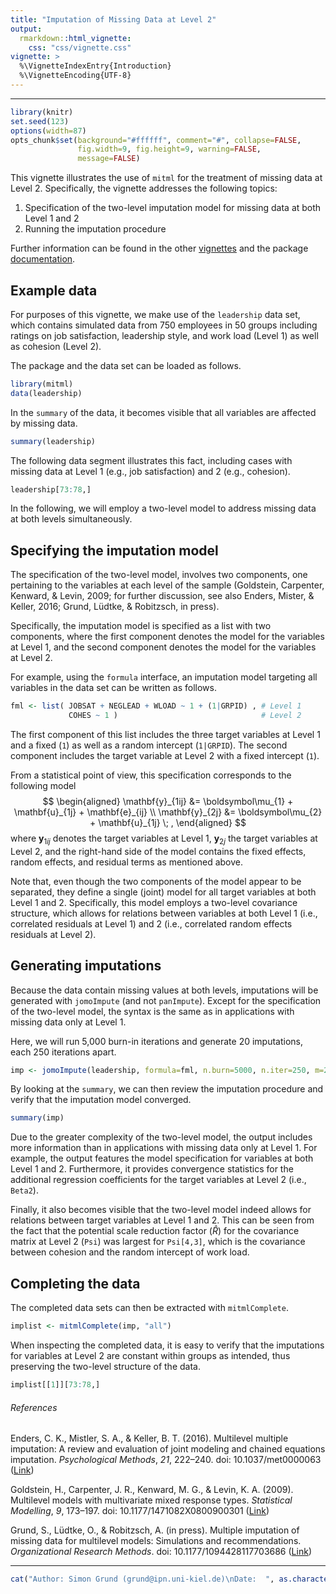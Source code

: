 ```yaml
---
title: "Imputation of Missing Data at Level 2"
output:
  rmarkdown::html_vignette:
    css: "css/vignette.css"
vignette: >
  %\VignetteIndexEntry{Introduction}
  %\VignetteEncoding{UTF-8}
---
```


---

```r
library(knitr)
set.seed(123)
options(width=87)
opts_chunk$set(background="#ffffff", comment="#", collapse=FALSE,
               fig.width=9, fig.height=9, warning=FALSE,
               message=FALSE)
```

This vignette illustrates the use of `mitml` for the treatment of missing data at Level 2.
Specifically, the vignette addresses the following topics:

1. Specification of the two-level imputation model for missing data at both Level 1 and 2
2. Running the imputation procedure

Further information can be found in the other [vignettes](https://cran.r-project.org/package=mitml) and the package [documentation](https://cran.r-project.org/package=mitml/mitml.pdf).

## Example data

For purposes of this vignette, we make use of the `leadership` data set, which contains simulated data from 750 employees in 50 groups including ratings on job satisfaction, leadership style, and work load (Level 1) as well as cohesion (Level 2).

The package and the data set can be loaded as follows.

```r
library(mitml)
data(leadership)
```

In the `summary` of the data, it becomes visible that all variables are affected by missing data.

```r
summary(leadership)
```

The following data segment illustrates this fact, including cases with missing data at Level 1 (e.g., job satisfaction) and 2 (e.g., cohesion).

```r
leadership[73:78,]
```

In the following, we will employ a two-level model to address missing data at both levels simultaneously.

## Specifying the imputation model

The specification of the two-level model, involves two components, one pertaining to the variables at each level of the sample (Goldstein, Carpenter, Kenward, & Levin, 2009; for further discussion, see also Enders, Mister, & Keller, 2016; Grund, Lüdtke, & Robitzsch, in press).

Specifically, the imputation model is specified as a list with two components, where the first component denotes the model for the variables at Level 1, and the second component denotes the model for the variables at Level 2.

For example, using the `formula` interface, an imputation model targeting all variables in the data set can be written as follows.

```r
fml <- list( JOBSAT + NEGLEAD + WLOAD ~ 1 + (1|GRPID) , # Level 1
             COHES ~ 1 )                                # Level 2
```

The first component of this list includes the three target variables at Level 1 and a fixed (`1`) as well as a random intercept (`1|GRPID`).
The second component includes the target variable at Level 2 with a fixed intercept (`1`).

From a statistical point of view, this specification corresponds to the following model
$$
\begin{aligned}
\mathbf{y}_{1ij} &= \boldsymbol\mu_{1} + \mathbf{u}_{1j} + \mathbf{e}_{ij} \\
\mathbf{y}_{2j} &= \boldsymbol\mu_{2} + \mathbf{u}_{1j} \; ,
\end{aligned}
$$
where $\mathbf{y}_{1ij}$ denotes the target variables at Level 1, $\mathbf{y}_{2j}$ the target variables at Level 2, and the right-hand side of the model contains the fixed effects, random effects, and residual terms as mentioned above.

Note that, even though the two components of the model appear to be separated, they define a single (joint) model for all target variables at both Level 1 and 2.
Specifically, this model employs a two-level covariance structure, which allows for relations between variables at both Level 1 (i.e., correlated residuals at Level 1) and 2 (i.e., correlated random effects residuals at Level 2).

## Generating imputations

Because the data contain missing values at both levels, imputations will be generated with `jomoImpute` (and not `panImpute`).
Except for the specification of the two-level model, the syntax is the same as in applications with missing data only at Level 1.

Here, we will run 5,000 burn-in iterations and generate 20 imputations, each 250 iterations apart.

```r
imp <- jomoImpute(leadership, formula=fml, n.burn=5000, n.iter=250, m=20)
```

By looking at the `summary`, we can then review the imputation procedure and verify that the imputation model converged.

```r
summary(imp)
```

Due to the greater complexity of the two-level model, the output includes more information than in applications with missing data only at Level 1.
For example, the output features the model specification for variables at both Level 1 and 2.
Furthermore, it provides convergence statistics for the additional regression coefficients for the target variables at Level 2 (i.e., `Beta2`).

Finally, it also becomes visible that the two-level model indeed allows for relations between target variables at Level 1 and 2.
This can be seen from the fact that the potential scale reduction factor ($\hat{R}$) for the covariance matrix at Level 2 (`Psi`) was largest for `Psi[4,3]`, which is the covariance between cohesion and the random intercept of work load.

## Completing the data

The completed data sets can then be extracted with `mitmlComplete`.

```r
implist <- mitmlComplete(imp, "all")
```

When inspecting the completed data, it is easy to verify that the imputations for variables at Level 2 are constant within groups as intended, thus preserving the two-level structure of the data.

```r
implist[[1]][73:78,]
```

###### References

Enders, C. K., Mistler, S. A., & Keller, B. T. (2016). Multilevel multiple imputation: A review and evaluation of joint modeling and chained equations imputation. *Psychological Methods*, *21*, 222–240. doi: 10.1037/met0000063 ([Link](https://doi.org/10.1037/met0000063))

Goldstein, H., Carpenter, J. R., Kenward, M. G., & Levin, K. A. (2009).  Multilevel models with multivariate mixed response types. *Statistical Modelling*, *9*, 173–197. doi: 10.1177/1471082X0800900301 ([Link](https://doi.org/10.1177/1471082X0800900301))

Grund, S., Lüdtke, O., & Robitzsch, A. (in press). Multiple imputation of missing data for multilevel models: Simulations and recommendations. *Organizational Research Methods*. doi: 10.1177/1094428117703686 ([Link](https://doi.org/10.1177/1094428117703686))

---

```r
cat("Author: Simon Grund (grund@ipn.uni-kiel.de)\nDate:  ", as.character(Sys.Date()))
```

